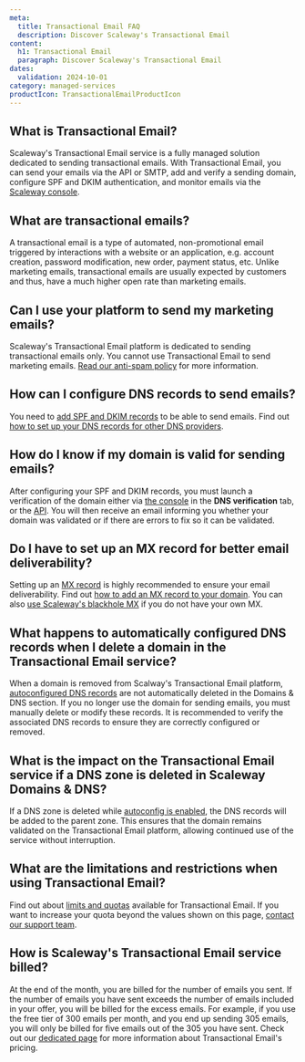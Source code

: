 ```yaml
---
meta:
  title: Transactional Email FAQ
  description: Discover Scaleway's Transactional Email
content:
  h1: Transactional Email
  paragraph: Discover Scaleway's Transactional Email
dates:
  validation: 2024-10-01
category: managed-services
productIcon: TransactionalEmailProductIcon
---
```


## What is Transactional Email?

Scaleway's Transactional Email service is a fully managed solution dedicated to sending transactional emails. With Transactional Email, you can send your emails via the API or SMTP, add and verify a sending domain, configure SPF and DKIM authentication, and monitor emails via the [Scaleway console](https://console.scaleway.com/).

## What are transactional emails?

A transactional email is a type of automated, non-promotional email triggered by interactions with a website or an application, e.g. account creation, password modification, new order, payment status, etc. Unlike marketing emails, transactional emails are usually expected by customers and thus, have a much higher open rate than marketing emails.

## Can I use your platform to send my marketing emails?

Scaleway's Transactional Email platform is dedicated to sending transactional emails only. You cannot use Transactional Email to send marketing emails. [Read our anti-spam policy](https://tem.s3.fr-par.scw.cloud/antispam_policy.pdf) for more information.

## How can I configure DNS records to send emails?

You need to [add SPF and DKIM records](/transactional-email/how-to/add-spf-dkim-records-to-your-domain/) to be able to send emails. Find out [how to set up your DNS records for other DNS providers](/tutorials/set-up-spf-dkim-for-dns-providers/).

## How do I know if my domain is valid for sending emails?

After configuring your SPF and DKIM records, you must launch a verification of the domain either via [the console](https://console.scaleway.com/transactional-email/domains) in the **DNS verification** tab, or the [API](https://www.scaleway.com/en/developers/api/transactional-email/#path-domains-display-spf-and-dkim-records-status-and-potential-errors). You will then receive an email informing you whether your domain was validated or if there are errors to fix so it can be validated.

## Do I have to set up an MX record for better email deliverability?

Setting up an [MX record](/transactional-email/concepts#mx-record) is highly recommended to ensure your email deliverability. Find out [how to add an MX record to your domain](/transactional-email/how-to/add-mx-record-to-your-domain/#how-to-add-your-own-mx-record). You can also [use Scaleway's blackhole MX](/transactional-email/how-to/add-mx-record-to-your-domain/#how-to-add-scaleways-mx-record) if you do not have your own MX.

## What happens to automatically configured DNS records when I delete a domain in the Transactional Email service?

When a domain is removed from Scalway's Transactional Email platform, [autoconfigured DNS records](/transactional-email/how-to/autoconfigure-domain/) are not automatically deleted in the Domains & DNS section. If you no longer use the domain for sending emails, you must manually delete or modify these records. It is recommended to verify the associated DNS records to ensure they are correctly configured or removed.

## What is the impact on the Transactional Email service if a DNS zone is deleted in Scaleway Domains & DNS?

If a DNS zone is deleted while [autoconfig is enabled](/transactional-email/how-to/autoconfigure-domain/), the DNS records will be added to the parent zone. This ensures that the domain remains validated on the Transactional Email platform, allowing continued use of the service without interruption.

## What are the limitations and restrictions when using Transactional Email?

Find out about [limits and quotas](/transactional-email/reference-content/tem-capabilities-and-limits/) available for Transactional Email. If you want to increase your quota beyond the values shown on this page, [contact our support team](https://console.scaleway.com/support/create).

## How is Scaleway's Transactional Email service billed?

At the end of the month, you are billed for the number of emails you sent.
If the number of emails you have sent exceeds the number of emails included in your offer, you will be billed for the excess emails. For example, if you use the free tier of 300 emails per month, and you end up sending 305 emails, you will only be billed for five emails out of the 305 you have sent.
Check out our [dedicated page](https://www.scaleway.com/en/pricing/?tags=managedservices-transactionalemail-transactionalemail) for more information about Transactional Email's pricing.